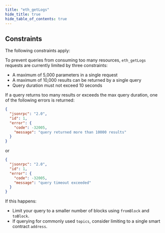 ```yaml
---
title: "eth_getLogs"
hide_title: true
hide_table_of_contents: true
---
```



<ParserOpenRPC
  network={NETWORK_NAMES.linea}
  method="eth_getLogs"
/>

## Constraints

The following constraints apply:

To prevent queries from consuming too many resources, `eth_getLogs` requests are currently limited by three constraints:

- A maximum of 5,000 parameters in a single request
- A maximum of 10,000 results can be returned by a single query
- Query duration must not exceed 10 seconds

If a query returns too many results or exceeds the max query duration, one of the following errors is returned:

```json
{
  "jsonrpc": "2.0",
  "id": 1,
  "error": {
    "code": -32005,
    "message": "query returned more than 10000 results"
  }
}
```

or

```json
{
  "jsonrpc": "2.0",
  "id": 1,
  "error": {
    "code": -32005,
    "message": "query timeout exceeded"
  }
}
```

If this happens:

- Limit your query to a smaller number of blocks using `fromBlock` and `toBlock`.
- If querying for commonly used `topics`, consider limiting to a single smart contract `address`.
